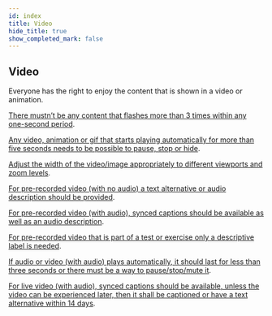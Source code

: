 ```yaml
---
id: index
title: Video
hide_title: true
show_completed_mark: false
---
```



<Card icon="🎥">

## Video

Everyone has the right to enjoy the content that is shown in a video or animation.


</Card>

<CategoryItem id="flashing-content">

[There mustn’t be any content that flashes more than 3 times within any one-second period](flashing-content).

</CategoryItem>


<CategoryItem id="video-duration">

[Any video, animation or gif that starts playing automatically for more than five seconds needs to be possible to pause, stop or hide](video-duration).

</CategoryItem>


<CategoryItem id="video-width">

[Adjust the width of the video/image appropriately to different viewports and zoom levels](video-width).

</CategoryItem>


<CategoryItem id="video-no-audio">

[For pre-recorded video (with no audio) a text alternative or audio description should be provided](video-no-audio).

</CategoryItem>


<CategoryItem id="video-with-audio">

[For pre-recorded video (with audio), synced captions should be available as well as an audio description](video-with-audio).

</CategoryItem>


<CategoryItem id="video-as-test">

[For pre-recorded video that is part of a test or exercise only a descriptive label is needed](video-as-test).

</CategoryItem>


<CategoryItem id="audio-for-max-3-sec">

[If audio or video (with audio) plays automatically, it should last for less than three seconds or there must be a way to pause/stop/mute it](audio-for-max-3-sec).

</CategoryItem>


<CategoryItem id="live-video">

[For live video (with audio), synced captions should be available, unless the video can be experienced later, then it shall be captioned or have a text alternative within 14 days](live-video).

</CategoryItem>
